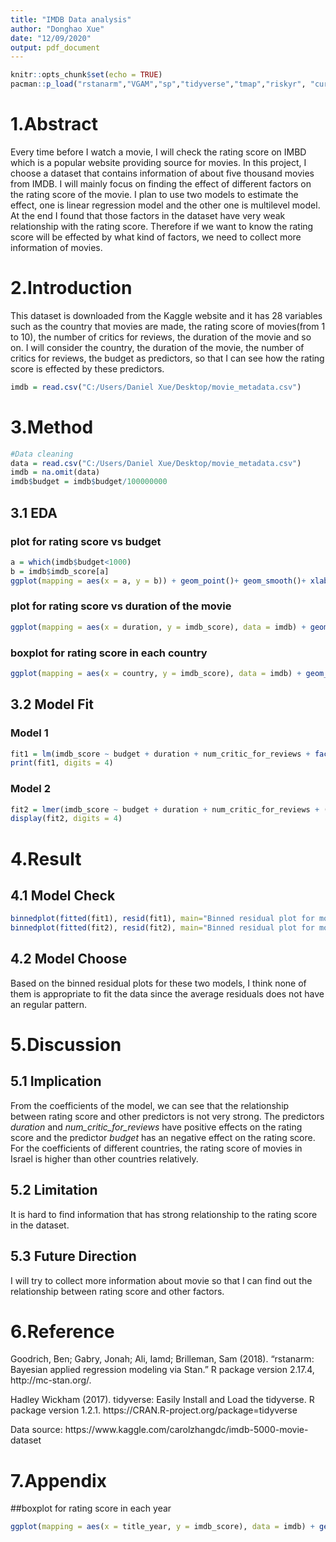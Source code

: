```yaml
---
title: "IMDB Data analysis"
author: "Donghao Xue"
date: "12/09/2020"
output: pdf_document
---
```


```r
knitr::opts_chunk$set(echo = TRUE)
pacman::p_load("rstanarm","VGAM","sp","tidyverse","tmap","riskyr", "curl", "chron", "ggplot2", "Matrix","lme4","arm")

```

# 1.Abstract

Every time before I watch a movie, I will check the rating score on IMBD which is a popular website providing source for movies. In this project, I choose a dataset that contains information of about five thousand movies from IMDB. I will mainly focus on finding the effect of different factors on the rating score of the movie. I plan to use two models to estimate the effect, one is linear regression model and the other one is multilevel model. At the end I found that those factors in the dataset have very weak relationship with the rating score. Therefore if we want to know the rating score will be effected by what kind of factors, we need to collect more information of movies. 

# 2.Introduction

This dataset is downloaded from the Kaggle website and it has 28 variables such as the country that movies are made, the rating score of movies(from 1 to 10), the number of critics for reviews, the duration of the movie and so on. I will consider the country, the duration of the movie, the number of critics for reviews, the budget as predictors, so that I can see how the rating score is effected by these predictors.

```r
imdb = read.csv("C:/Users/Daniel Xue/Desktop/movie_metadata.csv")
```

# 3.Method

```r
#Data cleaning
data = read.csv("C:/Users/Daniel Xue/Desktop/movie_metadata.csv")
imdb = na.omit(data)
imdb$budget = imdb$budget/100000000

```

## 3.1 EDA

### plot for rating score vs budget
```r
a = which(imdb$budget<1000)
b = imdb$imdb_score[a]
ggplot(mapping = aes(x = a, y = b)) + geom_point()+ geom_smooth()+ xlab("Budget")+ ylab("imdb_score")
```




### plot for rating score vs duration of the movie
```r
ggplot(mapping = aes(x = duration, y = imdb_score), data = imdb) + geom_point()+ geom_smooth() + xlab("Duration of movies")
```

### boxplot for rating score in each country
```r
ggplot(mapping = aes(x = country, y = imdb_score), data = imdb) + geom_boxplot(aes(group = country))
```


## 3.2 Model Fit
### Model 1
```r
fit1 = lm(imdb_score ~ budget + duration + num_critic_for_reviews + factor(country), data = imdb, refresh = 0)
print(fit1, digits = 4)
```

### Model 2
```r
fit2 = lmer(imdb_score ~ budget + duration + num_critic_for_reviews + (1 | country), data = imdb)
display(fit2, digits = 4)
```

# 4.Result

## 4.1 Model Check

```r
binnedplot(fitted(fit1), resid(fit1), main="Binned residual plot for model 1")
binnedplot(fitted(fit2), resid(fit2), main="Binned residual plot for model 2")
```

## 4.2 Model Choose
Based on the binned residual plots for these two models, I think none of them is appropriate to fit the data since the average residuals does not have an regular pattern. 


# 5.Discussion

## 5.1 Implication

From the coefficients of the model, we can see that the relationship between rating score and other predictors is not very strong. The predictors *duration* and *num_critic_for_reviews* have positive effects on the rating score and the predictor *budget* has an negative effect on the rating score. For the coefficients of different countries, the rating score of movies in Israel is higher than other countries relatively.

## 5.2 Limitation

It is hard to find information that has strong relationship to the rating score in the dataset.

## 5.3 Future Direction

I will try to collect more information about movie so that I can find out the relationship between rating score and other factors.


# 6.Reference

Goodrich, Ben; Gabry, Jonah; Ali, Iamd; Brilleman, Sam (2018). "rstanarm: Bayesian applied regression
modeling via Stan." R package version 2.17.4, http://mc-stan.org/.

Hadley Wickham (2017). tidyverse: Easily Install and Load the tidyverse. R package version 1.2.1.
https://CRAN.R-project.org/package=tidyverse

Data source: https://www.kaggle.com/carolzhangdc/imdb-5000-movie-dataset


# 7.Appendix

##boxplot for rating score in each year

```r
ggplot(mapping = aes(x = title_year, y = imdb_score), data = imdb) + geom_boxplot(aes(group = title_year))
```



